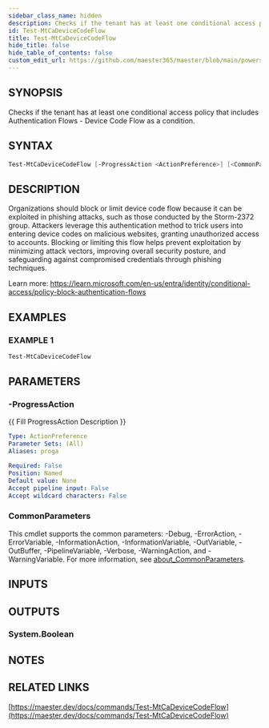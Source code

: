 ```yaml
---
sidebar_class_name: hidden
description: Checks if the tenant has at least one conditional access policy that includes Authentication Flows - Device Code Flow as a condition.
id: Test-MtCaDeviceCodeFlow
title: Test-MtCaDeviceCodeFlow
hide_title: false
hide_table_of_contents: false
custom_edit_url: https://github.com/maester365/maester/blob/main/powershell/public/Test-MtCaDeviceCodeFlow.ps1
---
```


## SYNOPSIS

Checks if the tenant has at least one conditional access policy that includes Authentication Flows - Device Code Flow as a condition.

## SYNTAX

```powershell
Test-MtCaDeviceCodeFlow [-ProgressAction <ActionPreference>] [<CommonParameters>]
```

## DESCRIPTION

Organizations should block or limit device code flow because it can be exploited in phishing attacks, such as those conducted by the Storm-2372 group.
Attackers leverage this authentication method to trick users into entering device codes on malicious websites, granting unauthorized access to accounts.
Blocking or limiting this flow helps prevent exploitation by minimizing attack vectors, improving overall security posture, and safeguarding against compromised credentials through phishing techniques.

Learn more:
https://learn.microsoft.com/en-us/entra/identity/conditional-access/policy-block-authentication-flows

## EXAMPLES

### EXAMPLE 1

```powershell
Test-MtCaDeviceCodeFlow
```

## PARAMETERS

### -ProgressAction

\{\{ Fill ProgressAction Description \}\}

```yaml
Type: ActionPreference
Parameter Sets: (All)
Aliases: proga

Required: False
Position: Named
Default value: None
Accept pipeline input: False
Accept wildcard characters: False
```

### CommonParameters

This cmdlet supports the common parameters: -Debug, -ErrorAction, -ErrorVariable, -InformationAction, -InformationVariable, -OutVariable, -OutBuffer, -PipelineVariable, -Verbose, -WarningAction, and -WarningVariable. For more information, see [about_CommonParameters](http://go.microsoft.com/fwlink/?LinkID=113216).

## INPUTS

## OUTPUTS

### System.Boolean

## NOTES

## RELATED LINKS

[https://maester.dev/docs/commands/Test-MtCaDeviceCodeFlow](https://maester.dev/docs/commands/Test-MtCaDeviceCodeFlow)
